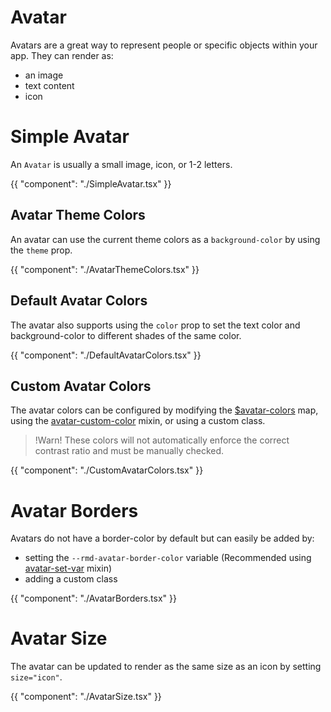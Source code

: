 # Avatar

Avatars are a great way to represent people or specific objects within your app. They can render as:

- an image
- text content
- icon

# Simple Avatar

An `Avatar` is usually a small image, icon, or 1-2 letters.

{{ "component": "./SimpleAvatar.tsx" }}

## Avatar Theme Colors

An avatar can use the current theme colors as a `background-color` by using the `theme` prop.

{{ "component": "./AvatarThemeColors.tsx" }}

## Default Avatar Colors

The avatar also supports using the `color` prop to set the text color and background-color
to different shades of the same color.

{{ "component": "./DefaultAvatarColors.tsx" }}

## Custom Avatar Colors

The avatar colors can be configured by modifying the
[$avatar-colors](/sassdoc/avatar#variable-colors) map, using the
[avatar-custom-color](/sassdoc/avatar#mixin-custom-color) mixin, or using
a custom class.

> !Warn! These colors will not automatically enforce the correct contrast ratio
> and must be manually checked.

{{ "component": "./CustomAvatarColors.tsx" }}

# Avatar Borders

Avatars do not have a border-color by default but can easily be added by:

- setting the `--rmd-avatar-border-color` variable
  (Recommended using [avatar-set-var](/sassdoc/avatar#mixin-avatar-set-var)
  mixin)
- adding a custom class

{{ "component": "./AvatarBorders.tsx" }}

# Avatar Size

The avatar can be updated to render as the same size as an icon by setting
`size="icon"`.

{{ "component": "./AvatarSize.tsx" }}
